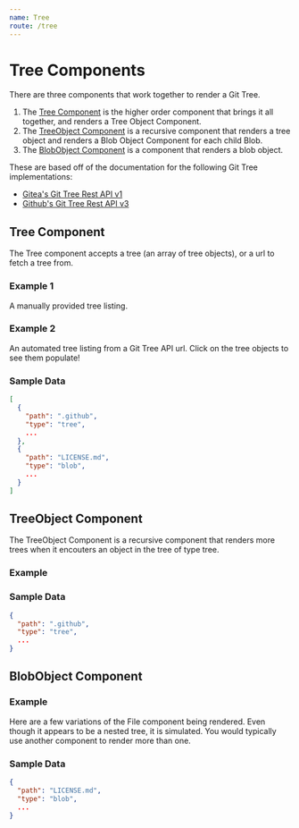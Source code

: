 ```yaml
---
name: Tree
route: /tree
---
```



# Tree Components

There are three components that work together to render a Git Tree.

1. The [Tree Component](/tree#tree-component) is the higher order component that brings it all together, and renders a Tree Object Component.
2. The [TreeObject Component](/tree#treeobject-component) is a recursive component that renders a tree object and renders a Blob Object Component for each child Blob.
3. The [BlobObject Component](/tree#blobobject-component) is a component that renders a blob object.

These are based off of the documentation for the following Git Tree implementations:
- <a href='https://try.gitea.io/api/swagger#/repository/GetTree' target='_blank'>Gitea's Git Tree Rest API v1</a>
- <a href='https://developer.github.com/v3/git/trees/' target='_blank'>Github's Git Tree Rest API v3</a>

## Tree Component

The Tree component accepts a tree (an array of tree objects),
or a url to fetch a tree from.

### Example 1

A manually provided tree listing.

<Playground>
<Paper>
  <Tree
    selected
    tree={[
      {
        "path": ".github",
        "type": "tree",
        "tree": [
          {
            "path": "config",
            "type": "blob",
          },
        ]
      },
      {
        "path": "LICENSE.md",
        "type": "blob",
      }
    ]}
  />
</Paper>
</Playground>

### Example 2

An automated tree listing from a Git Tree API url. Click on the tree objects to see them populate!

<Playground>
<Paper>
  <Tree
    selected
    url="https://api.github.com/repos/unfoldingword-box3/git-file-explorer/git/trees/748bc59ef4d5ac9bbacbe6f3d3f3604775540fee"
  />
</Paper>
</Playground>

<Props of={Tree} />


### Sample Data
```json
[
  {
    "path": ".github",
    "type": "tree",
    ...
  },
  {
    "path": "LICENSE.md",
    "type": "blob",
    ...
  }
]
```


## TreeObject Component

The TreeObject Component is a recursive component that renders more trees
when it encouters an object in the tree of type tree.

### Example

<Playground>
<Paper>
  <TreeObject
    path=""
    type="tree"
    selected
    pathSelected="LICENSE.md"
    tree={[
      {
        "path": ".github",
        "type": "tree"
      },
      {
        "path": "content",
        "type": "tree"
      },
      {
        "path": "LICENSE.md",
        "type": "blob"
      },
      {
        "path": "README.md",
        "type": "tree"
      },
    ]}
  />
</Paper>
</Playground>

<Props of={TreeObject} />

### Sample Data
```json
{
  "path": ".github",
  "type": "tree",
  ...
}
```


## BlobObject Component

### Example
Here are a few variations of the File component being rendered.
Even though it appears to be a nested tree, it is simulated.
You would typically use another component to render more than one.

<Playground>
  <Paper style={{margin: '1em 0'}}>
    <BlobObject path="LICENSE.md" depth={1} />
  </Paper>
  <Paper style={{margin: '1em 0'}}>
    <BlobObject path="readme.md" depth={2} />
  </Paper>
  <Paper style={{margin: '1em 0'}}>
    <BlobObject path="01.md" depth={3} />
  </Paper>
  <Paper style={{margin: '1em 0'}}>
    <BlobObject path="title.md" depth={3} selected />
  </Paper>
</Playground>

<Props of={BlobObject} />

### Sample Data
```json
{
  "path": "LICENSE.md",
  "type": "blob",
  ...
}
```
